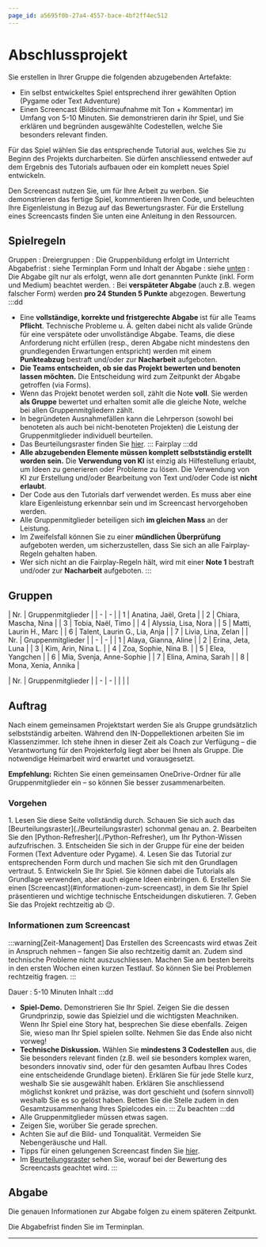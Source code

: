 ```yaml
---
page_id: a5695f0b-27a4-4557-bace-4bf2ff4ec512
---
```



# Abschlussprojekt

Sie erstellen in Ihrer Gruppe die folgenden abzugebenden Artefakte:

- Ein selbst entwickeltes Spiel entsprechend ihrer gewählten Option (Pygame oder Text Adventure)
- Einen Screencast (Bildschirmaufnahme mit Ton + Kommentar) im Umfang von 5-10 Minuten. Sie demonstrieren darin ihr Spiel, und Sie erklären und begründen ausgewählte Codestellen, welche Sie besonders relevant finden.

Für das Spiel wählen Sie das entsprechende Tutorial aus, welches Sie zu Beginn des Projekts durcharbeiten. Sie dürfen anschliessend entweder auf dem Ergebnis des Tutorials aufbauen oder ein komplett neues Spiel entwickeln.

Den Screencast nutzen Sie, um für Ihre Arbeit zu werben. Sie demonstrieren das fertige Spiel, kommentieren Ihren Code, und beleuchten Ihre Eigenleistung in Bezug auf das Bewertungsraster. Für die Erstellung eines Screencasts finden Sie unten eine Anleitung in den Ressourcen.

## Spielregeln

Gruppen : Dreiergruppen : Die Gruppenbildung erfolgt im Unterricht Abgabefrist : siehe Terminplan Form und Inhalt der Abgabe : siehe [unten](#abgabe) : Die Abgabe gilt nur als erfolgt, wenn alle dort genannten Punkte (inkl. Form und Medium) beachtet werden. : Bei **verspäteter Abgabe** (auch z.B. wegen falscher Form) werden **pro 24 Stunden 5 Punkte** abgezogen. Bewertung :::dd

- Eine **vollständige, korrekte und fristgerechte Abgabe** ist für alle Teams **Pflicht**. Technische Probleme u. Ä. gelten dabei nicht als valide Gründe für eine verspätete oder unvollständige Abgabe. Teams, die diese Anforderung nicht erfüllen (resp., deren Abgabe nicht mindestens den grundlegenden Erwartungen entspricht) werden mit einem **Punkteabzug** bestraft und/oder zur **Nacharbeit** aufgeboten.
- **Die Teams entscheiden, ob sie das Projekt bewerten und benoten lassen möchten.** Die Entscheidung wird zum Zeitpunkt der Abgabe getroffen (via Forms).
- Wenn das Projekt benotet werden soll, zählt die Note **voll**. Sie werden **als Gruppe** bewertet und erhalten somit alle die gleiche Note, welche bei allen Gruppenmitgliedern zählt.
- In begründeten Ausnahmefällen kann die Lehrperson (sowohl bei benoteten als auch bei nicht-benoteten Projekten) die Leistung der Gruppenmitglieder individuell beurteilen.
- Das Beurteilungsraster finden Sie [hier](Beurteilungsraster). ::: Fairplay :::dd
- **Alle abzugebenden Elemente müssen komplett selbstständig erstellt worden sein.** Die **Verwendung von KI** ist einzig als Hilfestellung erlaubt, um Ideen zu generieren oder Probleme zu lösen. Die Verwendung von KI zur Erstellung und/oder Bearbeitung von Text und/oder Code ist **nicht erlaubt**.
- Der Code aus den Tutorials darf verwendet werden. Es muss aber eine klare Eigenleistung erkennbar sein und im Screencast hervorgehoben werden.
- Alle Gruppenmitglieder beteiligen sich **im gleichen Mass** an der Leistung.
- Im Zweifelsfall können Sie zu einer **mündlichen Überprüfung** aufgeboten werden, um sicherzustellen, dass Sie sich an alle Fairplay-Regeln gehalten haben.
- Wer sich nicht an die Fairplay-Regeln hält, wird mit einer **Note 1** bestraft und/oder zur **Nacharbeit** aufgeboten. :::

## Gruppen

<Restricted id="7d6d4555-9e1a-4c91-8254-db624a561154">
    | Nr. | Gruppenmitglieder | | - | - | | 1 | Anatina, Jaël, Greta | | 2 | Chiara, Mascha, Nina | | 3 |
    Tobia, Naël, Timo | | 4 | Alyssia, Lisa, Nora | | 5 | Matti, Laurin H., Marc | | 6 | Talent, Laurin G.,
    Lia, Anja | | 7 | Livia, Lina, Zelan |
</Restricted>

<Restricted id="61a7cd19-43c9-4bac-8123-430a64050a95">
    | Nr. | Gruppenmitglieder | | - | - | | 1 | Alaya, Gianna, Aline | | 2 | Erina, Jeta, Luna | | 3 | Kim,
    Arin, Nina L. | | 4 | Zoa, Sophie, Nina B. | | 5 | Elea, Yangchen | | 6 | Mia, Svenja, Anne-Sophie | | 7 |
    Elina, Amina, Sarah | | 8 | Mona, Xenia, Annika |
</Restricted>

<Restricted id="bc25b04a-f0e8-4fdd-988e-c69c4f0a90b5">| Nr. | Gruppenmitglieder | | - | - | | | |</Restricted>

## Auftrag

Nach einem gemeinsamen Projektstart werden Sie als Gruppe grundsätzlich selbstständig arbeiten. Während den IN-Doppellektionen arbeiten Sie im Klassenzimmer. Ich stehe ihnen in dieser Zeit als Coach zur Verfügung – die Verantwortung für den Projekterfolg liegt aber bei Ihnen als Gruppe. Die notwendige Heimarbeit wird erwartet und vorausgesetzt.

**Empfehlung:** Richten Sie einen gemeinsamen OneDrive-Ordner für alle Gruppenmitglieder ein – so können Sie besser zusammenarbeiten.

### Vorgehen

<Steps>
    1. Lesen Sie diese Seite vollständig durch. Schauen Sie sich auch das
    [Beurteilungsraster](./Beurteilungsraster) schonmal genau an. 2. Bearbeiten Sie den
    [Python-Refresher](./Python-Refresher), um Ihr Python-Wissen aufzufrischen. 3. Entscheiden Sie sich in der
    Gruppe für eine der beiden Formen (Text Adventure oder Pygame). 4. Lesen Sie das Tutorial zur
    entsprechenden Form durch und machen Sie sich mit den Grundlagen vertraut. 5. Entwickeln Sie Ihr Spiel.
    Sie können dabei die Tutorials als Grundlage verwenden, aber auch eigene Ideen einbringen. 6. Erstellen
    Sie einen [Screencast](#informationen-zum-screencast), in dem Sie Ihr Spiel präsentieren und wichtige
    technische Entscheidungen diskutieren. 7. Geben Sie das Projekt rechtzeitig ab 😉.
</Steps>

### Informationen zum Screencast

:::warning[Zeit-Management] Das Erstellen des Screencasts wird etwas Zeit in Anspruch nehmen – fangen Sie also rechtzeitig damit an. Zudem sind technische Probleme nicht auszuschliessen. Machen Sie am besten bereits in den ersten Wochen einen kurzen Testlauf. So können Sie bei Problemen rechtzeitig fragen. :::

Dauer : 5-10 Minuten Inhalt :::dd

- **Spiel-Demo.** Demonstrieren Sie Ihr Spiel. Zeigen Sie die dessen Grundprinzip, sowie das Spielziel und die wichtigsten Meachniken. Wenn Ihr Spiel eine Story hat, besprechen Sie diese ebenfalls. Zeigen Sie, wieso man Ihr Spiel spielen sollte. Nehmen Sie das Ende also nicht vorweg!
- **Technische Diskussion.** Wählen Sie **mindestens 3 Codestellen** aus, die Sie besonders relevant finden (z.B. weil sie besonders komplex waren, besonders innovativ sind, oder für den gesamten Aufbau Ihres Codes eine entscheidende Grundlage bieten). Erklären Sie für jede Stelle kurz, weshalb Sie sie ausgewählt haben. Erklären Sie anschliessend möglichst konkret und präzise, was dort geschieht und (sofern sinnvoll) weshalb Sie es so gelöst haben. Betten Sie die Stelle zudem in den Gesamtzusammenhang Ihres Spielcodes ein. ::: Zu beachten :::dd
- Alle Gruppenmitglieder müssen etwas sagen.
- Zeigen Sie, worüber Sie gerade sprechen.
- Achten Sie auf die Bild- und Tonqualität. Vermeiden Sie Nebengeräusche und Hall.
- Tipps für einen gelungenen Screencast finden Sie [hier](./Ressourcen/Screencast).
- Im [Beurteilungsraster](./Beurteilungsraster) sehen Sie, worauf bei der Bewertung des Screencasts geachtet wird. :::

## Abgabe

Die genauen Informationen zur Abgabe folgen zu einem späteren Zeitpunkt.

Die Abgabefrist finden Sie im Terminplan.

---
